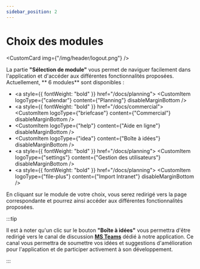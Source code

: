 ```yaml
---
sidebar_position: 2
---
```



# Choix des modules

<CustomCard img={"/img/header/logout.png"} />

La partie **"Sélection de module"** vous permet de naviguer facilement dans l'application et d'accéder aux différentes fonctionnalités proposées. Actuellement, ** 6 modules** sont disponibles :

- <a style={{ fontWeight: "bold" }} href="/docs/planning">
    <CustomItem
      logoType={"calendar"}
      content={"Planning"}
      disableMarginBottom
    />
  </a>
- <a style={{ fontWeight: "bold" }} href="/docs/commercial">
    <CustomItem
      logoType={"briefcase"}
      content={"Commercial"}
      disableMarginBottom
    />
  </a>
- <CustomItem logoType={"help"} content={"Aide en ligne"} disableMarginBottom />
- <CustomItem logoType={"idea"} content={"Boîte à idées"} disableMarginBottom />
- <a style={{ fontWeight: "bold" }} href="/docs/planning">
    <CustomItem
      logoType={"settings"}
      content={"Gestion des utilisateurs"}
      disableMarginBottom
    />
  </a>
- <a style={{ fontWeight: "bold" }} href="/docs/planning">
    <CustomItem
      logoType={"file-plus"}
      content={"Import Intranet"}
      disableMarginBottom
    />
  </a>

En cliquant sur le module de votre choix, vous serez redirigé vers la page correspondante et pourrez ainsi accéder aux différentes fonctionnalités proposées.

:::tip

Il est à noter qu'un clic sur le bouton **"Boîte à idées"** vous permettra d'être redirigé vers le canal de discussion **[MS Teams](https://teams.microsoft.com/l/entity/com.microsoft.teamspace.tab.planner/_djb2_msteams_prefix_2648630200?context=%7B%22subEntityId%22%3Anull%2C%22channelId%22%3A%2219%3A0f8f47058ee7406cb4b4e8832b99bbd5%40thread.tacv2%22%7D&groupId=dca97689-01ae-48ab-b7bf-6b92ebb99d05&tenantId=7d0e14de-436b-42c4-a7a6-64b38179ae2f&allowXTenantAccess=false)** dédié à notre application. Ce canal vous permettra de soumettre vos idées et suggestions d'amélioration pour l'application et de participer activement à son développement.

:::
